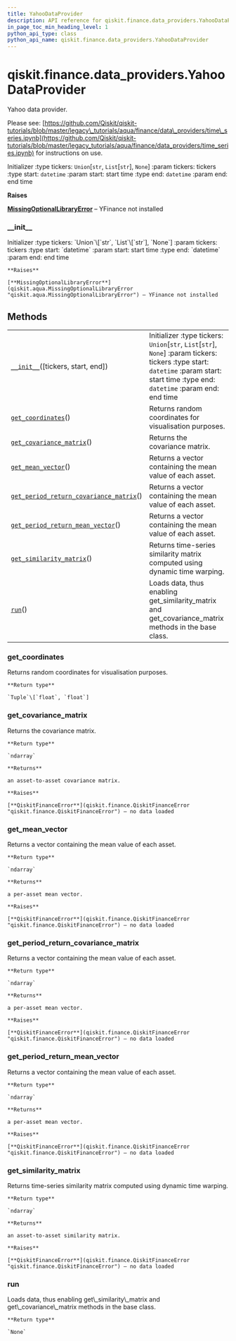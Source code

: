 ```yaml
---
title: YahooDataProvider
description: API reference for qiskit.finance.data_providers.YahooDataProvider
in_page_toc_min_heading_level: 1
python_api_type: class
python_api_name: qiskit.finance.data_providers.YahooDataProvider
---
```


<span id="qiskit-finance-data-providers-yahoodataprovider" />

# qiskit.finance.data\_providers.YahooDataProvider

<Class id="qiskit.finance.data_providers.YahooDataProvider" isDedicatedPage={true} github="https://github.com/qiskit-community/qiskit-aqua/tree/stable/0.8/qiskit/finance/data_providers/yahoo_data_provider.py" signature="YahooDataProvider(tickers=None, start=datetime.datetime(2016, 1, 1, 0, 0), end=datetime.datetime(2016, 1, 30, 0, 0))">
  Yahoo data provider.

  Please see: [https://github.com/Qiskit/qiskit-tutorials/blob/master/legacy\_tutorials/aqua/finance/data\_providers/time\_series.ipynb](https://github.com/Qiskit/qiskit-tutorials/blob/master/legacy_tutorials/aqua/finance/data_providers/time_series.ipynb) for instructions on use.

  Initializer :type tickers: `Union`\[`str`, `List`\[`str`], `None`] :param tickers: tickers :type start: `datetime` :param start: start time :type end: `datetime` :param end: end time

  **Raises**

  [**MissingOptionalLibraryError**](qiskit.aqua.MissingOptionalLibraryError "qiskit.aqua.MissingOptionalLibraryError") – YFinance not installed

  ### \_\_init\_\_

  <Function id="qiskit.finance.data_providers.YahooDataProvider.__init__" name="__init__" signature="__init__(tickers=None, start=datetime.datetime(2016, 1, 1, 0, 0), end=datetime.datetime(2016, 1, 30, 0, 0))">
    Initializer :type tickers: `Union`\[`str`, `List`\[`str`], `None`] :param tickers: tickers :type start: `datetime` :param start: start time :type end: `datetime` :param end: end time

    **Raises**

    [**MissingOptionalLibraryError**](qiskit.aqua.MissingOptionalLibraryError "qiskit.aqua.MissingOptionalLibraryError") – YFinance not installed
  </Function>

  ## Methods

  |                                                                                                                                                                                                                       |                                                                                                                                                                                        |
  | --------------------------------------------------------------------------------------------------------------------------------------------------------------------------------------------------------------------- | -------------------------------------------------------------------------------------------------------------------------------------------------------------------------------------- |
  | [`__init__`](#qiskit.finance.data_providers.YahooDataProvider.__init__ "qiskit.finance.data_providers.YahooDataProvider.__init__")(\[tickers, start, end])                                                            | Initializer :type tickers: `Union`\[`str`, `List`\[`str`], `None`] :param tickers: tickers :type start: `datetime` :param start: start time :type end: `datetime` :param end: end time |
  | [`get_coordinates`](#qiskit.finance.data_providers.YahooDataProvider.get_coordinates "qiskit.finance.data_providers.YahooDataProvider.get_coordinates")()                                                             | Returns random coordinates for visualisation purposes.                                                                                                                                 |
  | [`get_covariance_matrix`](#qiskit.finance.data_providers.YahooDataProvider.get_covariance_matrix "qiskit.finance.data_providers.YahooDataProvider.get_covariance_matrix")()                                           | Returns the covariance matrix.                                                                                                                                                         |
  | [`get_mean_vector`](#qiskit.finance.data_providers.YahooDataProvider.get_mean_vector "qiskit.finance.data_providers.YahooDataProvider.get_mean_vector")()                                                             | Returns a vector containing the mean value of each asset.                                                                                                                              |
  | [`get_period_return_covariance_matrix`](#qiskit.finance.data_providers.YahooDataProvider.get_period_return_covariance_matrix "qiskit.finance.data_providers.YahooDataProvider.get_period_return_covariance_matrix")() | Returns a vector containing the mean value of each asset.                                                                                                                              |
  | [`get_period_return_mean_vector`](#qiskit.finance.data_providers.YahooDataProvider.get_period_return_mean_vector "qiskit.finance.data_providers.YahooDataProvider.get_period_return_mean_vector")()                   | Returns a vector containing the mean value of each asset.                                                                                                                              |
  | [`get_similarity_matrix`](#qiskit.finance.data_providers.YahooDataProvider.get_similarity_matrix "qiskit.finance.data_providers.YahooDataProvider.get_similarity_matrix")()                                           | Returns time-series similarity matrix computed using dynamic time warping.                                                                                                             |
  | [`run`](#qiskit.finance.data_providers.YahooDataProvider.run "qiskit.finance.data_providers.YahooDataProvider.run")()                                                                                                 | Loads data, thus enabling get\_similarity\_matrix and get\_covariance\_matrix methods in the base class.                                                                               |

  ### get\_coordinates

  <Function id="qiskit.finance.data_providers.YahooDataProvider.get_coordinates" name="get_coordinates" signature="get_coordinates()">
    Returns random coordinates for visualisation purposes.

    **Return type**

    `Tuple`\[`float`, `float`]
  </Function>

  ### get\_covariance\_matrix

  <Function id="qiskit.finance.data_providers.YahooDataProvider.get_covariance_matrix" name="get_covariance_matrix" signature="get_covariance_matrix()">
    Returns the covariance matrix.

    **Return type**

    `ndarray`

    **Returns**

    an asset-to-asset covariance matrix.

    **Raises**

    [**QiskitFinanceError**](qiskit.finance.QiskitFinanceError "qiskit.finance.QiskitFinanceError") – no data loaded
  </Function>

  ### get\_mean\_vector

  <Function id="qiskit.finance.data_providers.YahooDataProvider.get_mean_vector" name="get_mean_vector" signature="get_mean_vector()">
    Returns a vector containing the mean value of each asset.

    **Return type**

    `ndarray`

    **Returns**

    a per-asset mean vector.

    **Raises**

    [**QiskitFinanceError**](qiskit.finance.QiskitFinanceError "qiskit.finance.QiskitFinanceError") – no data loaded
  </Function>

  ### get\_period\_return\_covariance\_matrix

  <Function id="qiskit.finance.data_providers.YahooDataProvider.get_period_return_covariance_matrix" name="get_period_return_covariance_matrix" signature="get_period_return_covariance_matrix()">
    Returns a vector containing the mean value of each asset.

    **Return type**

    `ndarray`

    **Returns**

    a per-asset mean vector.

    **Raises**

    [**QiskitFinanceError**](qiskit.finance.QiskitFinanceError "qiskit.finance.QiskitFinanceError") – no data loaded
  </Function>

  ### get\_period\_return\_mean\_vector

  <Function id="qiskit.finance.data_providers.YahooDataProvider.get_period_return_mean_vector" name="get_period_return_mean_vector" signature="get_period_return_mean_vector()">
    Returns a vector containing the mean value of each asset.

    **Return type**

    `ndarray`

    **Returns**

    a per-asset mean vector.

    **Raises**

    [**QiskitFinanceError**](qiskit.finance.QiskitFinanceError "qiskit.finance.QiskitFinanceError") – no data loaded
  </Function>

  ### get\_similarity\_matrix

  <Function id="qiskit.finance.data_providers.YahooDataProvider.get_similarity_matrix" name="get_similarity_matrix" signature="get_similarity_matrix()">
    Returns time-series similarity matrix computed using dynamic time warping.

    **Return type**

    `ndarray`

    **Returns**

    an asset-to-asset similarity matrix.

    **Raises**

    [**QiskitFinanceError**](qiskit.finance.QiskitFinanceError "qiskit.finance.QiskitFinanceError") – no data loaded
  </Function>

  ### run

  <Function id="qiskit.finance.data_providers.YahooDataProvider.run" name="run" signature="run()">
    Loads data, thus enabling get\_similarity\_matrix and get\_covariance\_matrix methods in the base class.

    **Return type**

    `None`
  </Function>
</Class>

